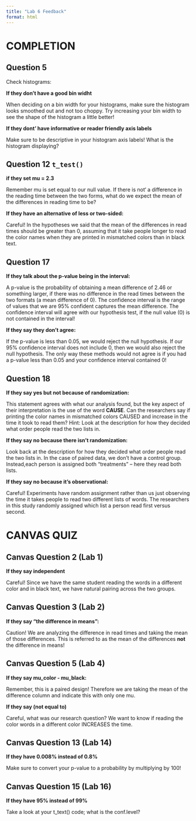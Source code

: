 ```yaml
---
title: "Lab 6 Feedback"
format: html
---
```


# COMPLETION

## Question 5

Check histograms:

**If they don't have a good bin widht**

When deciding on a bin width for your histograms, make sure the histogram looks smoothed out and not too choppy. Try increasing your bin width to see the shape of the histogram a little better!

**If they dont' have informative or reader friendly axis labels**

Make sure to be descriptive in your histogram axis labels! What is the histogram displaying?

## Question 12 `t_test()`

**if they set mu = 2.3**

Remember mu is set equal to our null value. If there is not‘ a difference in the reading time between the two forms, what do we expect the mean of the differences in reading time to be?

**If they have an alternative of less or two-sided:**

Careful! In the hypotheses we said that the mean of the differences in read times should be greater than 0, assuming that it take people longer to read the color names when they are printed in mismatched colors than in black text.


## Question 17

**If they talk about the p-value being in the interval:**

A p-value is the probability of obtaining a mean difference of 2.46 or something larger, if there was no difference in the read times between the two formats (a mean difference of 0). The confidence interval is the range of values that we are 95% confident captures the mean difference. The confidence interval will agree with our hypothesis test, if the null value (0) is not contained in the interval! 

**If they say they don't agree:**

If the p-value is less than 0.05, we would reject the null hypothesis. If our 95% confidence interval does not include 0, then we would also reject the null hypothesis. The only way these methods would not agree is if you had a p-value less than 0.05 and your confidence interval contained 0! 

## Question 18

**If they say yes but not because of randomization:**

This statement agrees with what our analysis found, but the key aspect of their interpretation is the use of the word **CAUSE**. Can the researchers say if  printing the color names in mismatched colors CAUSED and increase in the time it took to read them? Hint: Look at the description for how they decided what order people read the two lists in. 

**If they say no because there isn't randomization:**

Look back at the description for how they decided what order people read the two lists in. In the case of paired data, we don't have a control group. Instead,each person is assigned both "treatments" -- here they read both lists. 

**If they say no because it's observational:**

Careful! Experiments have random assignment rather than us just observing the time it takes people to read two different lists of words. The researchers in this study randomly assigned which list a person read first versus second. 


# CANVAS QUIZ

## Canvas Question 2 (Lab 1)

**If they say independent**

Careful! Since we have the same student reading the words in a different color and in black text, we have natural pairing across the two groups.

## Canvas Question 3 (Lab 2)

**If they say "the difference in means":**

Caution! We are analyzing the difference in read times and taking the mean of
those differences. This is referred to as the mean of the differences **not** the
difference in means!

## Canvas Question 5 (Lab 4)

**If they say mu_color - mu_black:**

Remember, this is a paired design! Therefore we are taking the mean of the difference column and indicate this with only one mu.

**If they say (not equal to)**

Careful, what was our research question? We want to know if reading the color words in a different color INCREASES the time.

## Canvas Question 13 (Lab 14)

**If they have 0.008% instead of 0.8%**

Make sure to convert your p-value to a probability by multiplying by 100!

## Canvas Question 15 (Lab 16)

**If they have 95% instead of 99%**

Take a look at your t_text() code; what is the conf.level?



<!-- ## Question 10 -->

<!-- **If they say 0.08% chance of the null:** -->

<!-- A p-value is the probability of obtaining a mean difference of 2.46 or something -->
<!-- larger, if there was no difference in the read times between the two formats -->
<!-- (a mean difference of 0).  -->

<!-- **If they don't interpret the p-value:** -->

<!-- The question here is not about whether you would reject or fail to reject the -->
<!-- null hypothesis. Rather, you are being asked to **interpret** what the p-value -->
<!-- of 0.00812 means! Hint: it's the probability of ***assuming ***... -->

<!-- ## Question 12 -->

<!-- **If they interpret the CI with infinity:** -->

<!-- Your interpretation is correct, but it is a bit simpler to say that we are 95%  -->
<!-- confident the true mean of the differences in read times is **at least** as  -->
<!-- large as 0.744 seconds.  -->

<!-- **If they forget the units!** -->

<!-- Careful! We need to be sure to include the units associated with our confidence -->
<!-- interval -- is 0.744 in seconds? Minutes? Hours? -->

<!-- **If they use the wrong units:** -->

<!-- Careful! The units for the differences is seconds not minutes! -->

<!-- **If they say "the difference in means":** -->

<!-- Caution! We are analyzing the difference in read times and taking the mean of -->
<!-- those differences. This is referred to as the mean of the differences **not** the -->
<!-- difference in means! -->




